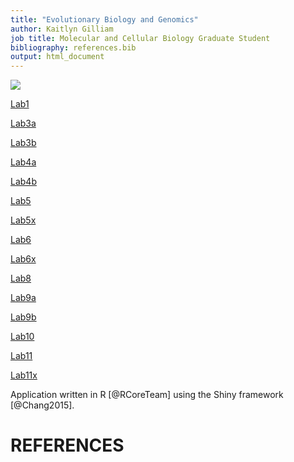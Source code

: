 ```yaml
---
title: "Evolutionary Biology and Genomics"
author: Kaitlyn Gilliam
job title: Molecular and Cellular Biology Graduate Student
bibliography: references.bib
output: html_document
---
```

![](images/genomics.jpg)

[Lab1](Lab1_katiegilliam.html)

[Lab3a](Lab3/Lab3a.html)

[Lab3b](Lab3/Lab3b.html)

[Lab4a](Lab4.html)

[Lab4b](Lab4b.html)

[Lab5](Lab5.html)

[Lab5x](Lab5x.html)

[Lab6](Lab6.html)

[Lab6x](Lab6x.html)

[Lab8](Lab8.html)

[Lab9a](Lab9a.html)

[Lab9b](Lab9b.html)

[Lab10](Lab10.html)

[Lab11](Lab11.html)

[Lab11x](Lab11x.html)

Application written in R [@RCoreTeam] using the Shiny framework [@Chang2015].

# REFERENCES